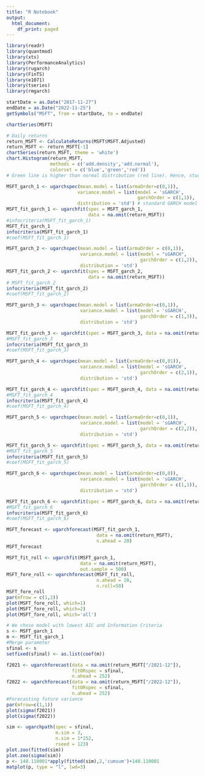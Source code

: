 ```yaml
---
title: "R Notebook"
output:
  html_document:
    df_print: paged
---
```

```r
library(readr)
library(quantmod)
library(xts)
library(PerformanceAnalytics)
library(rugarch)
library(FinTS)
library(e1071)
library(tseries)
library(rmgarch)
```

```r
startDate = as.Date("2017-11-27") 
endDate = as.Date("2022-11-25")
getSymbols("MSFT", from = startDate, to = endDate)
```

```r
chartSeries(MSFT)
```
```r
# Daily returns
return_MSFT <- CalculateReturns(MSFT$MSFT.Adjusted)
return_MSFT <- return_MSFT[-1]
chartSeries(return_MSFT, theme = 'white')
chart.Histogram(return_MSFT,
                methods = c('add.density','add.normal'),
                colorset = c('blue','green','red'))
# Green line is higher than normal distribution (red line). Hence, student t distribution (heavier tail) would be more suitable for model
```


```r
MSFT_garch_1 <- ugarchspec(mean.model = list(armaOrder=c(0,1)),
                          variance.model = list(model = 'sGARCH',
                                                garchOrder = c(1,1)),
                          distribution = 'std') # standard GARCH model
MSFT_fit_garch_1 <- ugarchfit(spec = MSFT_garch_1,
                              data = na.omit(return_MSFT))
#infocriteria(MSFT_fit_garch_1)
MSFT_fit_garch_1
infocriteria(MSFT_fit_garch_1)
#coef(MSFT_fit_garch_1)
```

```r
MSFT_garch_2 <- ugarchspec(mean.model = list(armaOrder = c(0,1)),
                           variance.model = list(model = "sGARCH",
                                                 garchOrder = c(1,2)),
                           distribution = 'std')
MSFT_fit_garch_2 <- ugarchfit(spec = MSFT_garch_2,
                              data = na.omit(return_MSFT))
# MSFT_fit_garch_2
infocriteria(MSFT_fit_garch_2)
#coef(MSFT_fit_garch_2)
```


```r
MSFT_garch_3 <- ugarchspec(mean.model = list(armaOrder=c(0,1)),
                           variance.model = list(model = 'sGARCH', 
                                                 garchOrder = c(1,3)),
                           distribution = 'std')

MSFT_fit_garch_3 <- ugarchfit(spec = MSFT_garch_3, data = na.omit(return_MSFT))
#MSFT_fit_garch_3
infocriteria(MSFT_fit_garch_3)
#coef(MSFT_fit_garch_3)
```

```r
MSFT_garch_4 <- ugarchspec(mean.model = list(armaOrder=c(0,01)),
                           variance.model = list(model = 'sGARCH', 
                                                 garchOrder = c(2,1)),
                           distribution = 'std')

MSFT_fit_garch_4 <- ugarchfit(spec = MSFT_garch_4, data = na.omit(return_MSFT))
#MSFT_fit_garch_4
infocriteria(MSFT_fit_garch_4)
#coef(MSFT_fit_garch_4)
```
```r
MSFT_garch_5 <- ugarchspec(mean.model = list(armaOrder=c(0,1)),
                           variance.model = list(model = 'sGARCH', 
                                                 garchOrder = c(2,2)),
                           distribution = 'std')

MSFT_fit_garch_5 <- ugarchfit(spec = MSFT_garch_5, data = na.omit(return_MSFT))
#MSFT_fit_garch_5
infocriteria(MSFT_fit_garch_5)
#coef(MSFT_fit_garch_5)
```

```r
MSFT_garch_6 <- ugarchspec(mean.model = list(armaOrder=c(0,0)),
                           variance.model = list(model = 'sGARCH', 
                                                 garchOrder = c(1,1)),
                           distribution = 'std')

MSFT_fit_garch_6 <- ugarchfit(spec = MSFT_garch_6, data = na.omit(return_MSFT))
#MSFT_fit_garch_6
infocriteria(MSFT_fit_garch_6)
#coef(MSFT_fit_garch_6)
```

```r
MSFT_forecast <- ugarchforecast(MSFT_fit_garch_1,
                                 data = na.omit(return_MSFT),
                                 n.ahead = 20)
MSFT_forecast
```

```r
MSFT_fit_roll <- ugarchfit(MSFT_garch_1,
                           data = na.omit(return_MSFT),
                           out.sample = 500)
MSFT_fore_roll <- ugarchforecast(MSFT_fit_roll, 
                                 n.ahead = 20,
                                 n.roll=50)
MSFT_fore_roll
par(mfrow = c(1,2))
plot(MSFT_fore_roll, which=1)
plot(MSFT_fore_roll, which=2)
plot(MSFT_fore_roll, which='all')
```


```r
# We chose model with lowest AIC and Information Criteria
s <- MSFT_garch_1
m <- MSFT_fit_garch_1
#Merge parameter
sfinal <- s
setfixed(sfinal) <- as.list(coef(m))

f2021 <- ugarchforecast(data = na.omit(return_MSFT["/2021-12"]),
                        fitORspec = sfinal,
                        n.ahead = 252)
f2022 <- ugarchforecast(data = na.omit(return_MSFT["/2022-12"]),
                        fitORspec = sfinal,
                        n.ahead = 252)
#Forecasting future variance
par(mfrow=c(1,1))
plot(sigma(f2021))
plot(sigma(f2022))

sim <- ugarchpath(spec = sfinal,
                  m.sim = 3,
                  n.sim = 1*252,
                  rseed = 123)
plot.zoo(fitted(sim))
plot.zoo(sigma(sim))
p <- 148.110001*apply(fitted(sim),2,'cumsum')+148.110001
matplot(p, type = "l", lwd=3)
```




